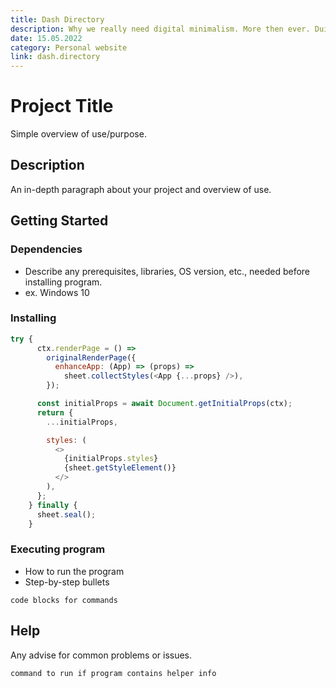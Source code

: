 ```yaml
---
title: Dash Directory
description: Why we really need digital minimalism. More then ever. Duis aute irure dolor in reprehenderit in voluptate velit esse cillum dolore eu fugiat nulla pariatur.
date: 15.05.2022
category: Personal website
link: dash.directory
---
```


# Project Title

Simple overview of use/purpose.

## Description

An in-depth paragraph about your project and overview of use.

## Getting Started

### Dependencies

* Describe any prerequisites, libraries, OS version, etc., needed before installing program.
* ex. Windows 10

### Installing

```js
try {
      ctx.renderPage = () =>
        originalRenderPage({
          enhanceApp: (App) => (props) =>
            sheet.collectStyles(<App {...props} />),
        });

      const initialProps = await Document.getInitialProps(ctx);
      return {
        ...initialProps,

        styles: (
          <>
            {initialProps.styles}
            {sheet.getStyleElement()}
          </>
        ),
      };
    } finally {
      sheet.seal();
    }

```

### Executing program

* How to run the program
* Step-by-step bullets
```
code blocks for commands
```

## Help

Any advise for common problems or issues.
```
command to run if program contains helper info
```